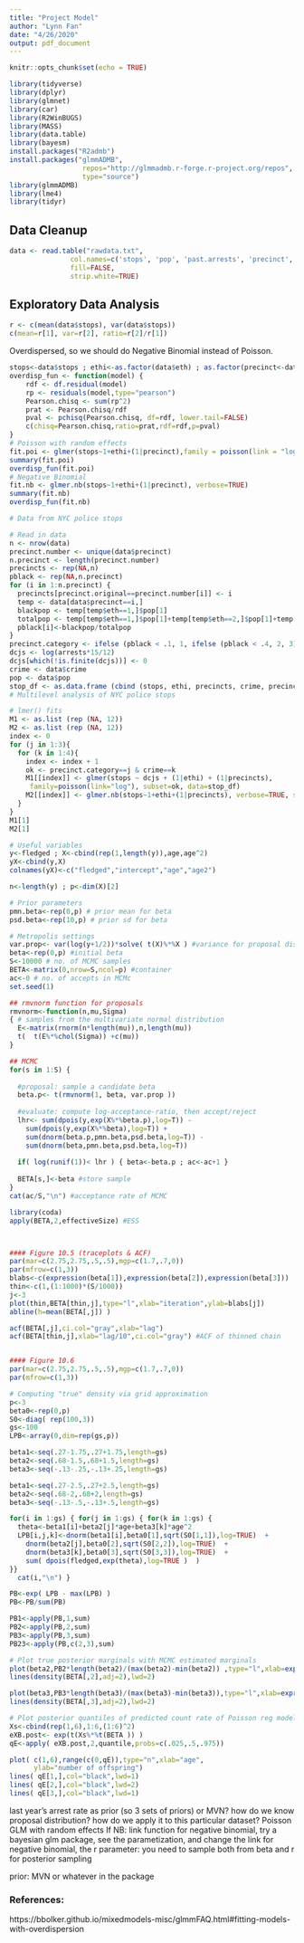 ```yaml
---
title: "Project Model"
author: "Lynn Fan"
date: "4/26/2020"
output: pdf_document
---
```


```r
knitr::opts_chunk$set(echo = TRUE)
```

```r
library(tidyverse)
library(dplyr)
library(glmnet)
library(car)
library(R2WinBUGS)
library(MASS)
library(data.table)
library(bayesm)
install.packages("R2admb")
install.packages("glmmADMB",
                  repos="http://glmmadmb.r-forge.r-project.org/repos",
                  type="source")
library(glmmADMB)
library(lme4)
library(tidyr)
```

## Data Cleanup
```r
data <- read.table("rawdata.txt", 
               col.names=c('stops', 'pop', 'past.arrests', 'precinct', 'eth', 'crime'), 
               fill=FALSE, 
               strip.white=TRUE)
```


## Exploratory Data Analysis
```r
r <- c(mean(data$stops), var(data$stops))
c(mean=r[1], var=r[2], ratio=r[2]/r[1])
```
Overdispersed, so we should do Negative Binomial instead of Poisson.

```r
stops<-data$stops ; ethi<-as.factor(data$eth) ; as.factor(precinct<-data$precinct);arrest=data$past.arrests
overdisp_fun <- function(model) {
    rdf <- df.residual(model)
    rp <- residuals(model,type="pearson")
    Pearson.chisq <- sum(rp^2)
    prat <- Pearson.chisq/rdf
    pval <- pchisq(Pearson.chisq, df=rdf, lower.tail=FALSE)
    c(chisq=Pearson.chisq,ratio=prat,rdf=rdf,p=pval)
}
# Poisson with random effects
fit.poi <- glmer(stops~1+ethi+(1|precinct),family = poisson(link = "log"), nAGQ = 100)
summary(fit.poi)
overdisp_fun(fit.poi)
# Negative Binomial
fit.nb <- glmer.nb(stops~1+ethi+(1|precinct), verbose=TRUE)
summary(fit.nb)
overdisp_fun(fit.nb)
```

```r
# Data from NYC police stops

# Read in data
n <- nrow(data)
precinct.number <- unique(data$precinct)
n.precinct <- length(precinct.number)
precincts <- rep(NA,n)
pblack <- rep(NA,n.precinct)
for (i in 1:n.precinct) {
  precincts[precinct.original==precinct.number[i]] <- i
  temp <- data[data$precinct==i,]
  blackpop <- temp[temp$eth==1,]$pop[1]
  totalpop <- temp[temp$eth==1,]$pop[1]+temp[temp$eth==2,]$pop[1]+temp[temp$eth==3,]$pop[1]
  pblack[i]<-blackpop/totalpop
}
precinct.category <- ifelse (pblack < .1, 1, ifelse (pblack < .4, 2, 3))
dcjs <- log(arrests*15/12)
dcjs[which(!is.finite(dcjs))] <- 0
crime <- data$crime
pop <- data$pop
stop_df <- as.data.frame (cbind (stops, ethi, precincts, crime, precinct.category, arrests, dcjs, pop))
# Multilevel analysis of NYC police stops

# lmer() fits
M1 <- as.list (rep (NA, 12))
M2 <- as.list (rep (NA, 12))
index <- 0
for (j in 1:3){
  for (k in 1:4){
    index <- index + 1
    ok <- precinct.category==j & crime==k
    M1[[index]] <- glmer(stops ~ dcjs + (1|ethi) + (1|precincts),
     family=poisson(link="log"), subset=ok, data=stop_df)
    M2[[index]] <- glmer.nb(stops~1+ethi+(1|precincts), verbose=TRUE, subset=ok,data=stop_df)
  }
}
M1[1]
M2[1]
```

```r
# Useful variables
y<-fledged ; X<-cbind(rep(1,length(y)),age,age^2)
yX<-cbind(y,X)
colnames(yX)<-c("fledged","intercept","age","age2") 

n<-length(y) ; p<-dim(X)[2]

# Prior parameters
pmn.beta<-rep(0,p) # prior mean for beta
psd.beta<-rep(10,p) # prior sd for beta

# Metropolis settings
var.prop<- var(log(y+1/2))*solve( t(X)%*%X ) #variance for proposal distribution
beta<-rep(0,p) #initial beta
S<-10000 # no. of MCMC samples
BETA<-matrix(0,nrow=S,ncol=p) #container
ac<-0 # no. of accepts in MCMc
set.seed(1)

## rmvnorm function for proposals
rmvnorm<-function(n,mu,Sigma)
{ # samples from the multivariate normal distribution
  E<-matrix(rnorm(n*length(mu)),n,length(mu))
  t(  t(E%*%chol(Sigma)) +c(mu))
}

## MCMC
for(s in 1:S) {
  
  #proposal: sample a candidate beta
  beta.p<- t(rmvnorm(1, beta, var.prop ))
  
  #evaluate: compute log-acceptance-ratio, then accept/reject
  lhr<- sum(dpois(y,exp(X%*%beta.p),log=T)) -
    sum(dpois(y,exp(X%*%beta),log=T)) +
    sum(dnorm(beta.p,pmn.beta,psd.beta,log=T)) -
    sum(dnorm(beta,pmn.beta,psd.beta,log=T))
  
  if( log(runif(1))< lhr ) { beta<-beta.p ; ac<-ac+1 }
  
  BETA[s,]<-beta #store sample
}
cat(ac/S,"\n") #acceptance rate of MCMC

library(coda)
apply(BETA,2,effectiveSize) #ESS



#### Figure 10.5 (traceplots & ACF)
par(mar=c(2.75,2.75,.5,.5),mgp=c(1.7,.7,0))
par(mfrow=c(1,3))
blabs<-c(expression(beta[1]),expression(beta[2]),expression(beta[3]))
thin<-c(1,(1:1000)*(S/1000))
j<-3
plot(thin,BETA[thin,j],type="l",xlab="iteration",ylab=blabs[j])
abline(h=mean(BETA[,j]) )

acf(BETA[,j],ci.col="gray",xlab="lag")
acf(BETA[thin,j],xlab="lag/10",ci.col="gray") #ACF of thinned chain 


#### Figure 10.6
par(mar=c(2.75,2.75,.5,.5),mgp=c(1.7,.7,0))
par(mfrow=c(1,3))

# Computing "true" density via grid approximation
p<-3
beta0<-rep(0,p)
S0<-diag( rep(100,3))
gs<-100
LPB<-array(0,dim=rep(gs,p))

beta1<-seq(.27-1.75,.27+1.75,length=gs)
beta2<-seq(.68-1.5,.68+1.5,length=gs)
beta3<-seq(-.13-.25,-.13+.25,length=gs)

beta1<-seq(.27-2.5,.27+2.5,length=gs)
beta2<-seq(.68-2,.68+2,length=gs)
beta3<-seq(-.13-.5,-.13+.5,length=gs)

for(i in 1:gs) { for(j in 1:gs) { for(k in 1:gs) {
  theta<-beta1[i]+beta2[j]*age+beta3[k]*age^2
  LPB[i,j,k]<-dnorm(beta1[i],beta0[1],sqrt(S0[1,1]),log=TRUE)  +
    dnorm(beta2[j],beta0[2],sqrt(S0[2,2]),log=TRUE)  +
    dnorm(beta3[k],beta0[3],sqrt(S0[3,3]),log=TRUE)  +
    sum( dpois(fledged,exp(theta),log=TRUE )  )
}} 
  cat(i,"\n") }

PB<-exp( LPB - max(LPB) )
PB<-PB/sum(PB)

PB1<-apply(PB,1,sum)
PB2<-apply(PB,2,sum)
PB3<-apply(PB,3,sum)
PB23<-apply(PB,c(2,3),sum)

# Plot true posterior marginals with MCMC estimated marginals
plot(beta2,PB2*length(beta2)/(max(beta2)-min(beta2)) ,type="l",xlab=expression(beta[2]),ylab=expression(paste(italic("p("),beta[2],"|",italic("y)"),sep="") ) ,lwd=2,lty=2,col="gray")
lines(density(BETA[,2],adj=2),lwd=2)

plot(beta3,PB3*length(beta3)/(max(beta3)-min(beta3)),type="l",xlab=expression(beta[3]),ylab=expression(paste(italic("p("),beta[3],"|",italic("y)"),sep="") ),lwd=2,col="gray",lty=2)
lines(density(BETA[,3],adj=2),lwd=2)

# Plot posterior quantiles of predicted count rate of Poisson reg model
Xs<-cbind(rep(1,6),1:6,(1:6)^2) 
eXB.post<- exp(t(Xs%*%t(BETA )) )
qE<-apply( eXB.post,2,quantile,probs=c(.025,.5,.975))

plot( c(1,6),range(c(0,qE)),type="n",xlab="age",
      ylab="number of offspring")
lines( qE[1,],col="black",lwd=1)
lines( qE[2,],col="black",lwd=2)
lines( qE[3,],col="black",lwd=1)

```
last year's arrest rate as prior (so 3 sets of priors) or MVN?
how do we know proposal distribution?
how do we apply it to this particular dataset?
Poisson GLM with random effects
If NB: link function for negative binomial, try a bayesian glm package, see the parametization, and change the link
  for negative binomial, the r parameter:
  you need to sample both from beta and r for posterior sampling
  
prior: MVN or whatever in the package
  
### References:
https://bbolker.github.io/mixedmodels-misc/glmmFAQ.html#fitting-models-with-overdispersion
